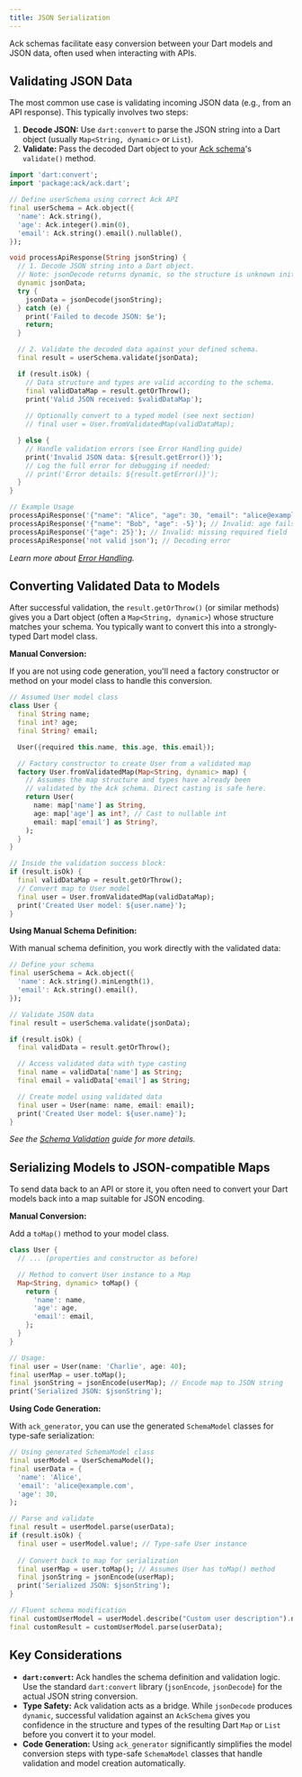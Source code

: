 ```yaml
---
title: JSON Serialization
---
```


Ack schemas facilitate easy conversion between your Dart models and JSON data, often used when interacting with APIs.

## Validating JSON Data

The most common use case is validating incoming JSON data (e.g., from an API response). This typically involves two steps:

1.  **Decode JSON:** Use `dart:convert` to parse the JSON string into a Dart object (usually `Map<String, dynamic>` or `List`).
2.  **Validate:** Pass the decoded Dart object to your [Ack schema](./schemas.mdx)'s `validate()` method.

```dart
import 'dart:convert';
import 'package:ack/ack.dart';

// Define userSchema using correct Ack API
final userSchema = Ack.object({
  'name': Ack.string(),
  'age': Ack.integer().min(0),
  'email': Ack.string().email().nullable(),
});

void processApiResponse(String jsonString) {
  // 1. Decode JSON string into a Dart object.
  // Note: jsonDecode returns dynamic, so the structure is unknown initially.
  dynamic jsonData; 
  try {
    jsonData = jsonDecode(jsonString);
  } catch (e) {
    print('Failed to decode JSON: $e');
    return;
  }

  // 2. Validate the decoded data against your defined schema.
  final result = userSchema.validate(jsonData);

  if (result.isOk) {
    // Data structure and types are valid according to the schema.
    final validDataMap = result.getOrThrow();
    print('Valid JSON received: $validDataMap');
    
    // Optionally convert to a typed model (see next section)
    // final user = User.fromValidatedMap(validDataMap);

  } else {
    // Handle validation errors (see Error Handling guide)
    print('Invalid JSON data: ${result.getError()}');
    // Log the full error for debugging if needed:
    // print('Error details: ${result.getError()}');
  }
}

// Example Usage
processApiResponse('{"name": "Alice", "age": 30, "email": "alice@example.com"}');
processApiResponse('{"name": "Bob", "age": -5}'); // Invalid: age fails min(0)
processApiResponse('{"age": 25}'); // Invalid: missing required field 'name'
processApiResponse('not valid json'); // Decoding error
```

*Learn more about [Error Handling](./error-handling.mdx).*

## Converting Validated Data to Models

After successful validation, the `result.getOrThrow()` (or similar methods) gives you a Dart object (often a `Map<String, dynamic>`) whose structure matches your schema. You typically want to convert this into a strongly-typed Dart model class.

**Manual Conversion:**

If you are not using code generation, you'll need a factory constructor or method on your model class to handle this conversion.

```dart
// Assumed User model class
class User {
  final String name;
  final int? age;
  final String? email;

  User({required this.name, this.age, this.email});

  // Factory constructor to create User from a validated map
  factory User.fromValidatedMap(Map<String, dynamic> map) {
    // Assumes the map structure and types have already been 
    // validated by the Ack schema. Direct casting is safe here.
    return User(
      name: map['name'] as String, 
      age: map['age'] as int?, // Cast to nullable int
      email: map['email'] as String?,
    );
  }
}

// Inside the validation success block:
if (result.isOk) {
  final validDataMap = result.getOrThrow();
  // Convert map to User model
  final user = User.fromValidatedMap(validDataMap);
  print('Created User model: ${user.name}');
} 
```

**Using Manual Schema Definition:**

With manual schema definition, you work directly with the validated data:

```dart
// Define your schema
final userSchema = Ack.object({
  'name': Ack.string().minLength(1),
  'email': Ack.string().email(),
});

// Validate JSON data
final result = userSchema.validate(jsonData);

if (result.isOk) {
  final validData = result.getOrThrow();

  // Access validated data with type casting
  final name = validData['name'] as String;
  final email = validData['email'] as String;

  // Create model using validated data
  final user = User(name: name, email: email);
  print('Created User model: ${user.name}');
}
```

*See the [Schema Validation](../core-concepts/typesafe-schemas.mdx) guide for more details.*

## Serializing Models to JSON-compatible Maps

To send data back to an API or store it, you often need to convert your Dart models back into a map suitable for JSON encoding.

**Manual Conversion:**

Add a `toMap()` method to your model class.

```dart
class User {
  // ... (properties and constructor as before)

  // Method to convert User instance to a Map
  Map<String, dynamic> toMap() {
    return {
      'name': name,
      'age': age,
      'email': email,
    };
  }
}

// Usage:
final user = User(name: 'Charlie', age: 40);
final userMap = user.toMap();
final jsonString = jsonEncode(userMap); // Encode map to JSON string
print('Serialized JSON: $jsonString');
```

**Using Code Generation:**

With `ack_generator`, you can use the generated `SchemaModel` classes for type-safe serialization:

```dart
// Using generated SchemaModel class
final userModel = UserSchemaModel();
final userData = {
  'name': 'Alice',
  'email': 'alice@example.com',
  'age': 30,
};

// Parse and validate
final result = userModel.parse(userData);
if (result.isOk) {
  final user = userModel.value!; // Type-safe User instance
  
  // Convert back to map for serialization
  final userMap = user.toMap(); // Assumes User has toMap() method
  final jsonString = jsonEncode(userMap);
  print('Serialized JSON: $jsonString');
}

// Fluent schema modification
final customUserModel = userModel.describe("Custom user description").nullable(true);
final customResult = customUserModel.parse(userData);
```

## Key Considerations

-   **`dart:convert`:** Ack handles the schema definition and validation logic. Use the standard `dart:convert` library (`jsonEncode`, `jsonDecode`) for the actual JSON string conversion.
-   **Type Safety:** Ack validation acts as a bridge. While `jsonDecode` produces `dynamic`, successful validation against an `AckSchema` gives you confidence in the structure and types of the resulting Dart `Map` or `List` before you convert it to your model.
-   **Code Generation:** Using `ack_generator` significantly simplifies the model conversion steps with type-safe `SchemaModel` classes that handle validation and model creation automatically. 